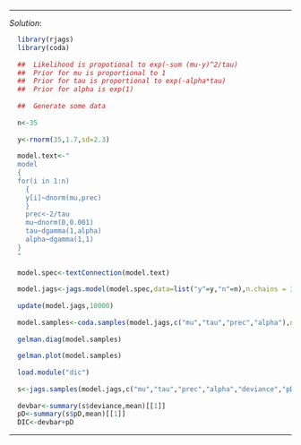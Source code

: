 
***
*Solution*: 

```r

  library(rjags)
  library(coda)
  
  ##  Likelihood is propotional to exp(-sum (mu-y)^2/tau)
  ##  Prior for mu is proportional to 1
  ##  Prior for tau is proportional to exp(-alpha*tau)
  ##  Prior for alpha is exp(1)
  
  ##  Generate some data
  
  n<-35
  
  y<-rnorm(35,1.7,sd=2.3)
  
  model.text<-"
  model
  {
  for(i in 1:n)
    {
    y[i]~dnorm(mu,prec)
    }
    prec<-2/tau
    mu~dnorm(0,0.001)
    tau~dgamma(1,alpha)
    alpha~dgamma(1,1)
  }
  "
  
  model.spec<-textConnection(model.text)
  
  model.jags<-jags.model(model.spec,data=list("y"=y,"n"=n),n.chains = 3,n.adapt = 1000)
  
  update(model.jags,10000)
  
  model.samples<-coda.samples(model.jags,c("mu","tau","prec","alpha"),n.iter = 10000)
  
  gelman.diag(model.samples)
  
  gelman.plot(model.samples)
   
  load.module("dic")
  
  s<-jags.samples(model.jags,c("mu","tau","prec","alpha","deviance","pD"),n.iter = 10000)
  
  devbar<-summary(s$deviance,mean)[[1]]
  pD<-summary(s$pD,mean)[[1]]
  DIC<-devbar+pD

```


***